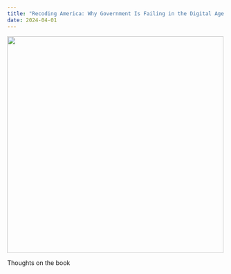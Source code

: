 ```yaml
---
title: "Recoding America: Why Government Is Failing in the Digital Age and How We Can Do Better by Jennifer Pahlka"
date: 2024-04-01
---
```


![](RA.jpg){height=500px}

Thoughts on the book
